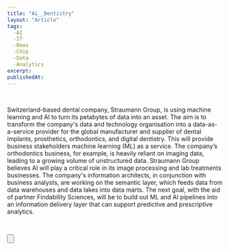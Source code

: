 ```yaml
---
title: "Ai__Dentistry"
layout: "Article"
tags: 
  -AI 
  -IT
  -News
  -Chip
  -Data
  -Analytics
excerpt:
publishedAt:
---
```


<br />
<p>
Switzerland-based dental company, Straumann Group, is using machine learning and AI to turn its petabytes of data into an asset.
The aim is to transform the company's data and technology organisation into a data-as-a-service provider for the global manufacturer
and supplier of dental implants, prosthetics, orthodontics, and digital dentistry.
This will provide business stakeholders machine learning (ML) as a service. The company’s orthodontics business, for example, 
is heavily reliant on imaging data, leading to a growing volume of unstructured data. Straumann Group believes AI will play a critical
role in its image processing and lab treatments businesses. The company's information architects, in conjunction with business analysts,
are working on the semantic layer, which feeds data from data warehouses and data lakes into data marts. The next goal, with the aid of partner Findability Sciences,
will be to build out ML and AI pipelines into an information delivery layer that can support predictive and prescriptive analytics.
</p>
<br />

<Button
  address="https://www.cio.com/article/455895/straumann-group-is-transforming-dentistry-with-data-ai.html"
  text="Source"
/>